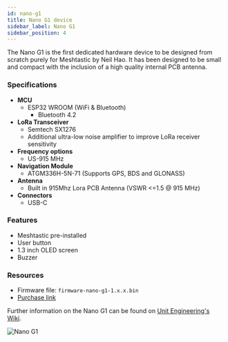 ```yaml
---
id: nano-g1
title: Nano G1 device
sidebar_label: Nano G1
sidebar_position: 4
---
```


The Nano G1 is the first dedicated hardware device to be designed from scratch purely for Meshtastic by Neil Hao. It has been designed to be small and compact with the inclusion of a high quality internal PCB antenna.

### Specifications

- **MCU**
  - ESP32 WROOM (WiFi & Bluetooth)
    - Bluetooth 4.2
- **LoRa Transceiver**
  - Semtech SX1276
  - Additional ultra-low noise amplifier to improve LoRa receiver sensitivity
- **Frequency options**
  - US-915 MHz
- **Navigation Module**
  - ATGM336H-5N-71 (Supports GPS, BDS and GLONASS)
- **Antenna**
  - Built in 915Mhz Lora PCB Antenna (VSWR <=1.5 @ 915 MHz)
- **Connectors**
  - USB-C

### Features

- Meshtastic pre-installed
- User button
- 1.3 inch OLED screen
- Buzzer

### Resources

- Firmware file: `firmware-nano-g1-1.x.x.bin`
- [Purchase link](https://www.tindie.com/products/neilhao/meshtastic-mesh-device-nano-edition/)

Further information on the Nano G1 can be found on [Unit Engineering's Wiki](https://uniteng.com/wiki/doku.php?id=meshtastic:nano).

![Nano G1](/img/hardware/nano-g1-front.jpg)
